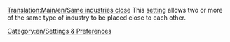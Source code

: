 [[Translation:Main/en/Same industries close]]
This [[Main/en/Advanced Settings|setting]] allows two or more of the same type of industry to be placed close to each other.

[[Category:en/Settings & Preferences]]
{{OpenTTD-Patch-Stub}}